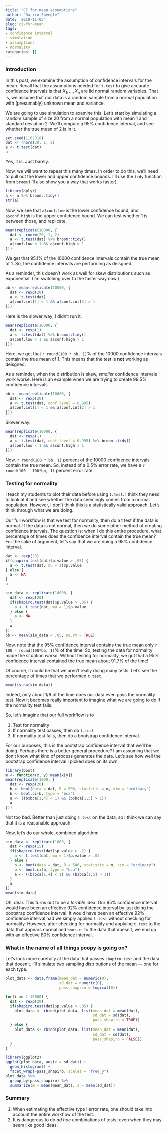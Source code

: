 ```yaml
---
title: "CI for mean assumptions"
author: "Darrin Speegle"
date: '2018-11-05'
slug: ci-for-mean
tags:
- confidence interval
- simulation
- assumptions
- normality
categories: []
---
```


### Introduction

In this post, we examine the assumption of confidence intervals for the mean. Recall that the assumptions needed for `t.test` to give accurate confidence intervals is that $X_1,\ldots,X_n$ are iid normal random variables. That is, we assume that our data is a random sample from a normal population with (presumably) unknown mean and variance.

We are going to use simulation to examine this. Let's start by simulating a random sample of size 20 from a normal population with mean 1 and standard deviation 2. We'll compute a 95% confidence interval, and see whether the true mean of 2 is in it.

```r
set.seed(1162018)
dat <- rnorm(20, 1, 2)
a <- t.test(dat)
a
```
Yes, it is. Just barely.

Now, we will want to repeat this many times. In order to do this, we'll need to pull out the lower and upper confidence bounds. I'll use the `tidy` function from `broom` (I'll also show you a way that works faster).

```r
library(dplyr)
a <- a %>% broom::tidy()
str(a)
```

Now, we see that `a$conf.low` is the lower confidence bound, and `a$conf.high` is the upper confidence bound. We can test whether 1 is between those, and replicate.

```r
mean(replicate(10000, {
  dat <- rnorm(20, 1, 2)
  a <- t.test(dat) %>% broom::tidy()
  a$conf.low < 1 && a$conf.high > 1
}))
```
We get that 95.1% of the 10000 confidence intervals contain the true mean of 1. So, the confidence intervals are performing as deisgned. 

As a reminder, this doesn't work as well for skew distributions such as exponential. (I'm switching over to the faster way now.)

```r
bb <- mean(replicate(10000, {
  dat <- rexp(20)
  a <- t.test(dat) 
  a$conf.int[1] < 1 && a$conf.int[2] > 1
}))
```

Here is the slower way; I didn't run it.
```r
mean(replicate(10000, {
  dat <- rexp(1)
  a <- t.test(dat) %>% broom::tidy()
  a$conf.low < 1 && a$conf.high > 1
}))
```

Here, we get that `r round(100 * bb, 1)`% of the 10000 confidence intervals contain the true mean of 1. This means that the test is **not** working as deisgned. 

As a reminder, when the distribution is skew, *smaller* confidence intervals work worse. Here is an example when we are trying to create 99.5% confidence intervals.


```r
bb <- mean(replicate(10000, {
  dat <- rexp(20)
  a <- t.test(dat, conf.level = 0.995) 
  a$conf.int[1] < 1 && a$conf.int[2] > 1
}))
```

Slower way:
```r
mean(replicate(10000, {
  dat <- rexp(1)
  a <- t.test(dat, conf.level = 0.995) %>% broom::tidy()
  a$conf.low < 1 && a$conf.high > 1
}))
```

Now, `r round(100 * bb, 1)` percent of the 10000 confidence intervals contain the true mean. So, instead of a 0.5% error rate, we have a `r round(100 - 100*bb, 1)` percent error rate.

### Testing for normality

I teach my students to plot their data before using `t.test`. I think they need to look at it and see whether the data seemingly comes from a normal population. However, I don't think this is a statistically valid approach. Let's think through what we are doing.

Our full workflow is that we test for normality, then do a t test if the data is normal. If the data is not normal, then we do some other method of creating confidence intervals. The question is: when I do this entire procedure, what percentage of times does the confidence interval contain the true mean? For the sake of argument, let's say that we are doing a 95% confidence interval.

```r
dat <- rexp(20)
if(shapiro.test(dat)$p.value > .05) {
  a <- t.test(dat, mu = 1)$p.value
} else {
  a <- NA
}
a
```

```r
sim_data <- replicate(10000, {
  dat <- rexp(20)
  if(shapiro.test(dat)$p.value > .05) {
    a <- t.test(dat, mu = 1)$p.value
  } else {
    a <- NA
  }
  a
})
bb <- mean(sim_data < .05, na.rm = TRUE)
```
Now, note that the 95% confidence interval contains the true mean only `r 100 - round(100*bb, 1)`% of the time! So, testing the data for normality made the situation *worse*. Without testing for normality, we got that a 95% confidence interval contained the true mean about 91.7% of the time!

Of course, it could be that we aren't really doing many tests. Let's see the percentage of times that we performed `t.test`.
```r
mean(is.na(sim_data))
```
Indeed, only about 1/6 of the time does our data even pass the normality test. Now it becomes really important to imagine what we are going to do if the normality test fails.

So, let's imagine that our full workflow is to 

  1. Test for normality
  2. If normality test passes, then do `t.test`
  3. If normality test fails, then do a bootstrap confidence interval.

For our purposes, this is the bootstrap confidence interval that we'll be doing. Perhaps there is a better general procedure? I am assuming that we don't know what kind of process generates the data. Let's see how well the bootstrap confidence interval I picked does on its own.

```r
library(boot)
m <- function(x, y) mean(x[y])
mean(replicate(1000, {
  dat <- rexp(20)
  b <- boot(data = dat, R = 500, statistic = m, sim = "ordinary")
  b <- boot.ci(b, type = "bca")
  a <- ((b$bca[1,4] < 1) && (b$bca[1,5] > 1))
  a
}))
```

Not too bad. Better than just doing `t.test` on the data, so I think we can say that it is a reasonable approach.

Now, let's do our whole, combined algorithm:

```r
sim_data <- replicate(1000, {
  dat <- rexp(15)
  if(shapiro.test(dat)$p.value > .2) {
    a <- t.test(dat, mu = 1)$p.value > .05
  } else {
    b <- boot(data = dat, R = 500, statistic = m, sim = "ordinary")
    b <- boot.ci(b, type = "bca")
    a <- ((b$bca[1,4] < 1) && (b$bca[1,5] > 1))
  }
  a
})
mean(sim_data)
```

Oh, dear. This turns out to be a *terrible* idea. Our 95% confidence interval would have been an effective 92% confidence interval by just doing the bootstrap confidence interval. It would have been an effective 92% confidence interval had we simply applied `t.test` without checking for normality. However, after checking for normality and applying `t.test` to the data that appears normal and `boot.ci` to the data that doesn't, we end up with an effective 80% confidence interval.

### What in the name of all things poopy is going on?

Let's look more carefully at the data that passes `shapiro.test` and the data that doesn't. I'll simulate two sampling distributions of the mean --- one for each type.

```r
plot_data <- data.frame(mean_dat = numeric(0),
                        sd_dat = numeric(0), 
                        pass_shaprio = logical(0))

for(i in 1:10000) {
  dat <- rexp(20)
  if(shapiro.test(dat)$p.value > .05) {
    plot_data <- rbind(plot_data, list(mean_dat = mean(dat), 
                                       sd_dat = sd(dat),
                                       pass_shapiro = TRUE))
  } else {
    plot_data <- rbind(plot_data, list(mean_dat = mean(dat), 
                                       sd_dat = sd(dat),
                                       pass_shapiro = FALSE))
  }
}
```

```r
library(ggplot2)
ggplot(plot_data, aes(x = sd_dat)) +
  geom_histogram() +
  facet_wrap(~pass_shapiro, scales = "free_y")
plot_data %>% 
  group_by(pass_shapiro) %>% 
  summarize(m = mean(mean_dat), s = mean(sd_dat))
```


### Summary

1. When estimating the effective type I error rate, one should take into account the entire workflow of the test. 
2. It is dangerous to do *ad hoc* combinations of tests; even when they may seem like good ideas.